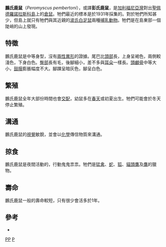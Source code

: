 {{Speciesbox
| name = 鵬氏鹿鼠
| status = EX 
| extinct = 1931年
| status_system = iucn3.1
| status_ref = <ref>{{IUCN2008 | assessors=Álvarez-Castañeda, S.T., Castro-Arellano, I., Lacher, T., Vázquez, E. & Arroyo-Cabrales, J. | year=2008 | title=Peromyscus pembertoni | id=16645 | downloaded=6 January 2009}}</ref>
| genus = Peromyscus
| species = pembertoni
| authority = Burt, 1932
}}

'''鵬氏鹿鼠'''（''Peromyscus pembertoni''），或譯'''彭氏鹿鼠'''，是[[加利福尼亞灣|加利福尼亞灣]]對出[[聖佩德羅諾拉斯科島|聖佩德羅諾拉斯科島]]上的[[倉鼠|倉鼠]]。牠們最近的標本是於1931年採集的。對於牠們所知甚少，但島上就只有牠們與其近親的[[波氏白足鼠|波氏白足鼠]]兩種[[哺乳動物|哺乳動物]]。牠們是在島東部一個陡峭的山上發現。

==特徵==
鵬氏鹿鼠是中等身型，沒有[[兩性異形|兩性異形]]的證據。尾巴比[[頭部|頭部]]長，上身呈褐色，兩側較淺色，下身白色。[[臀部|臀部]]長有毛，後腳細小，差不多與[[耳朵|耳朵]]一樣長。[[頭顱骨|頭顱骨]]中等大小，[[鼓膜|鼓膜]]膨脹幅度不大。腳踝呈暗灰色，腳呈白色。

==繁殖==
鵬氏鹿鼠全年大部份時間也會[[交配|交配]]，幼鼠多在[[春天|春天]]或初夏出生。牠們可能會於冬天停止繁殖。

==溝通==
鵬氏鹿鼠的[[視覺|視覺]]敏銳，並會以[[化學|化學]]傳信物質來溝通。

==掠食==
鵬氏鹿鼠是夜間活動的，行動鬼鬼祟祟。牠們是[[猛禽|猛禽]]、[[蛇|蛇]]、[[狐|狐]]、[[貓頭鷹|貓頭鷹]]及[[鷹|鷹]]的獵物。

==壽命==
鵬氏鹿鼠一般的壽命較短，只有很少會活多於1年。

==參考==
{{reflist}}
* {{cite book en | author=Flannery, Tim and Schouten, Peter | title=A Gap in Nature: Discovering the World's Extinct Animals | url=https://archive.org/details/gapinnature00timf | publisher=Atlantic Monthly Press, New York | year=2001 | isbn=0-87113-797-6}}
{{Taxonbar|from=Q727128}}

[[Category:IUCN紅色名錄絕滅物種|PP]]
[[Category:白足鼠屬|P]]